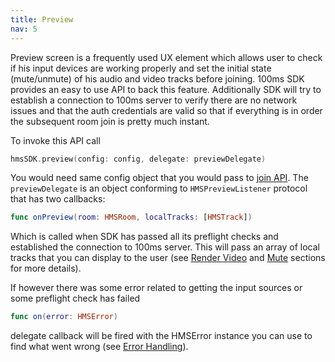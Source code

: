 ```yaml
---
title: Preview
nav: 5
---
```


Preview screen is a frequently used UX element which allows user to check if his input devices are working properly and set the initial state (mute/unmute) of his audio and video tracks before joining. 100ms SDK provides an easy to use API to back this feature. Additionally SDK will try to establish a connection to 100ms server to verify there are no network issues and that the auth credentials are valid so that if everything is in order the subsequent room join is pretty much instant.

To invoke this API call

```swift
hmsSDK.preview(config: config, delegate: previewDelegate)
```

You would need same config object that you would pass to [join API](Join). The `previewDelegate` is an object conforming to `HMSPreviewListener` protocol that has two callbacks:

```swift
func onPreview(room: HMSRoom, localTracks: [HMSTrack])
```

Which is called when SDK has passed all its preflight checks and established the connection to 100ms server. This will pass an array of local tracks that you can display to the user (see [Render Video](Render-Video) and [Mute](Mute) sections for more details).

If however there was some error related to getting the input sources or some preflight check has failed 

```swift
func on(error: HMSError)
```

delegate callback will be fired with the HMSError instance you can use to find what went wrong (see [Error Handling](Error-Handling)).